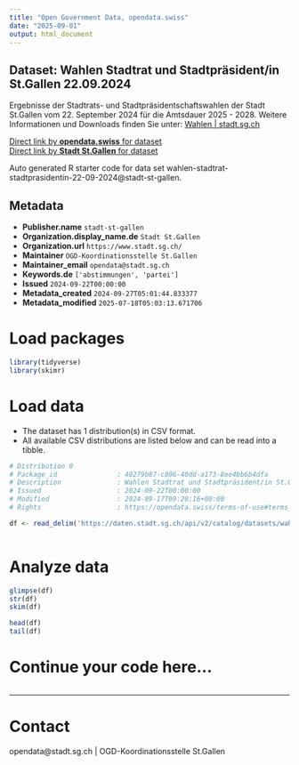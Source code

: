 ```yaml
---
title: "Open Government Data, opendata.swiss"
date: "2025-09-01"
output: html_document
---
```


## Dataset: Wahlen Stadtrat und Stadtpräsident/in St.Gallen 22.09.2024

Ergebnisse der Stadtrats- und Stadtpräsidentschaftswahlen der Stadt St.Gallen vom 22. September 2024 für die Amtsdauer 2025 - 2028. Weitere Informationen und Downloads finden Sie unter: [Wahlen | stadt.sg.ch](https://www.stadt.sg.ch/home/verwaltung-politik/demokratie-politik/abstimmungen-wahlen/wahlen.html)

[Direct link by **opendata.swiss** for dataset](https://opendata.swiss/de/dataset/wahlen-stadtrat-und-stadtprasident-in-st-gallen-22-09-2024)<br>
[Direct link by **Stadt St.Gallen** for dataset](https://daten.stadt.sg.ch/explore/dataset/wahlen-stadtrat-stadtprasidentin-22-09-2024/)

Auto generated R starter code for data set wahlen-stadtrat-stadtprasidentin-22-09-2024@stadt-st-gallen.

## Metadata

- **Publisher.name** `stadt-st-gallen`
- **Organization.display_name.de** `Stadt St.Gallen`
- **Organization.url** `https://www.stadt.sg.ch/`
- **Maintainer** `OGD-Koordinationsstelle St.Gallen`
- **Maintainer_email** `opendata@stadt.sg.ch`
- **Keywords.de** `['abstimmungen', 'partei']`
- **Issued** `2024-09-22T00:00:00`
- **Metadata_created** `2024-09-27T05:01:44.833377`
- **Metadata_modified** `2025-07-18T05:03:13.671706`


# Load packages

```r

library(tidyverse)
library(skimr)

```

# Load data

-   The dataset has 1 distribution(s) in CSV format.
-   All available CSV distributions are listed below and can be read into a tibble.

```r

# Distribution 0
# Package_id               : 40279b87-c806-40dd-a173-8ee4bb6b4dfa
# Description              : Wahlen Stadtrat und Stadtpräsident/in St.Gallen 22.09.2024 (csv)
# Issued                   : 2024-09-22T00:00:00
# Modified                 : 2024-09-17T09:20:16+00:00
# Rights                   : https://opendata.swiss/terms-of-use#terms_by

df <- read_delim('https://daten.stadt.sg.ch/api/v2/catalog/datasets/wahlen-stadtrat-stadtprasidentin-22-09-2024/exports/csv?use_labels=true')



```

# Analyze data

```r

glimpse(df)
str(df)
skim(df)

head(df)
tail(df)

```

# Continue your code here...

```r

```

------------------------------------------------------------------------

# Contact

opendata@stadt.sg.ch | OGD-Koordinationsstelle St.Gallen
